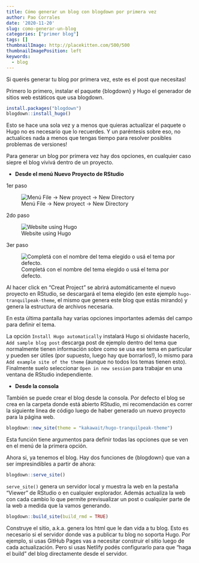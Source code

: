 ```yaml
---
title: Cómo generar un blog con blogdown por primera vez
author: Pao Corrales
date: '2020-11-20'
slug: como-generar-un-blog
categories: ["primer blog"]
tags: []
thumbnailImage: http://placekitten.com/500/500
thumbnailImagePosition: left
keywords:
  - blog
---
```


Si querés generar tu blog por primera vez, este es el post que necesitas!

<!--more-->

Primero lo primero, instalar el paquete {blogdown} y Hugo el generador de sitios web estáticos que usa blogdown.

```r
install.packages("blogdown")
blogdown::install_hugo()
```

Esto se hace una sola vez y a menos que quieras actualizar el paquete o Hugo no es necesario que lo recuerdes. Y un paréntesis sobre eso, no actualices nada a menos que tengas tiempo para resolver posibles problemas de versiones!

Para generar un blog por primera vez hay dos opciones, en cualquier caso siepre el blog vivivá dentro de un proyecto.

* **Desde el menú Nuevo Proyecto de RStudio**

1er paso

![Menú File -> New proyect -> New Directory](/post/2020-11-22-como-generar-un-blog/index.es-es_files/new_blogdown1.png)

2do paso

![Website using Hugo](/post/2020-11-22-como-generar-un-blog/index.es-es_files/new_blogdown2.png)

3er paso

![Completá con el nombre del tema elegido o usá el tema por defecto.](/post/2020-11-22-como-generar-un-blog/index.es-es_files/new_blogdown3.png)

Al hacer click en "Creat Project" se abrirá automáticamente el nuevo proyecto en RStudio, se descargará el tema elegido (en este ejemplo `hugo-tranquilpeak-theme`, el mismo que genera este blog que estás mirando) y genera la estructura de archivos necesaria. 

En esta última pantalla hay varias opciones importantes además del campo para definir el tema. 

La opción `Install Hugo automatically` instalará Hugo si olvidaste hacerlo, `Add sample blog post` descarga post de ejemplo dentro del tema que normalmente tienen información sobre como se usa ese tema en particular y pueden ser útiles (por supuesto, luego hay que borrarlos!), lo mismo para `Add example site of the theme` (aunque no todos los temas tienen esto). Finalmente suelo seleccionar `Open in new session` para trabajar en una ventana de RStudio independiente. 


* **Desde la consola**

También se puede crear el blog desde la consola. Por defecto el blog se crea en la carpeta donde está abierto RStudio, mi recomendación es correr la siguiente linea de código luego de haber generado un nuevo proyecto para la página web.

```r
blogdown::new_site(theme = "kakawait/hugo-tranquilpeak-theme")
```

Esta función tiene argumentos para definir todas las opciones que se ven en el menú de la primera opción. 

Ahora si, ya tenemos el blog. Hay dos funciones de {blogdown} que van a ser impresindibles a partir de ahora:

```r
blogdown::serve_site()
```

`serve_site()` genera un servidor local y muestra la web en la pestaña "Viewer" de RStudio o en cualquier explorador. Además actualiza la web con cada cambio lo que permite previsualizar un post o cualquier parte de la web a medida que la vamos generando.

```r
blogdown::build_site(build_rmd = TRUE)
```

Construye el sitio, a.k.a. genera los html que le dan vida a tu blog. Esto es necesario si el servidor donde vas a publicar tu blog no soporta Hugo. Por ejemplo, si usas GitHub Pages vas a necesitar construir el sitio luego de cada actualización. Pero si usas Netlify podés configurarlo para que "haga el build" del blog directamente desde el servidor. 